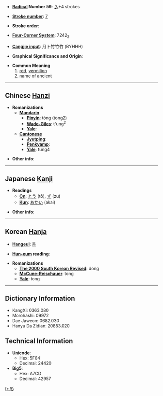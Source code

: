 * '''[[Wiktionary:Chinese radical index| Radical]] Number 59''': [[Wiktionary:Chinese radical index 彡|彡]]+4 strokes

* '''[[Wiktionary:Chinese total strokes index|Stroke number]]''': [[Wiktionary:Chinese total strokes index 7|7]]

* '''Stroke order''': 

* '''[[Wiktionary:Chinese four corner index|Four-Corner System]]''': 7242<sub>2</sub>

* '''[[Wiktionary:Chinese Cangjie index|Cangjie input]]''': 月卜竹竹竹 (BYHHH)

* '''Graphical Significance and Origin''': 

* '''Common Meaning'''
*#[[red]], [[vermilion]]
*# name of ancient

----

== Chinese [[Hanzi]] ==

* '''Romanizations'''
** '''[[Mandarin]]'''
*** '''[[Pinyin]]''': tóng (tong2)
*** '''[[Wade-Giles]]''': t'ung<sup>2</sup>
*** '''[[Yale]]''': 
** '''[[Cantonese]]'''
*** '''[[Jyutping]]''':
*** '''[[Penkyamp]]''': 
*** '''[[Yale]]''': tung4

* '''Other info''': 

----

== Japanese [[Kanji]] ==

* '''Readings'''
** '''[[On]]''': [[とう]] (tō), [[ず]] (zu)
** '''[[Kun]]''': [[あかい]] (akai)

* '''Other info''':  

----

== Korean [[Hanja]] ==

* '''[[Hangeul]]''': [[동]]

* '''[[Hun-eum]] reading''': 

* '''Romanizations'''
** '''[[The 2000 South Korean Revised Romanization|The 2000 South Korean Revised]]''': dong
** '''[[McCune-Reischauer]]''': tong
** '''[[Yale]]''': tong

----

== Dictionary Information ==

* KangXi: 0363.080
* Morohashi: 09972
* Dae Jaweon: 0682.030
* Hanyu Da Zidian: 20853.020

== Technical Information ==

* '''Unicode''':
** Hex: 5F64
** Decimal: 24420
* '''Big5''':
** Hex: A7CD
** Decimal: 42957

[[fr:彤]]